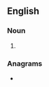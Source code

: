 {{also|déclamations}}
==English==

===Noun===
{{head|en|noun form}}

# {{plural of|en|declamation}}

===Anagrams===
* {{anagrams|en|a=aacdeilmnost|anecdotalism}}